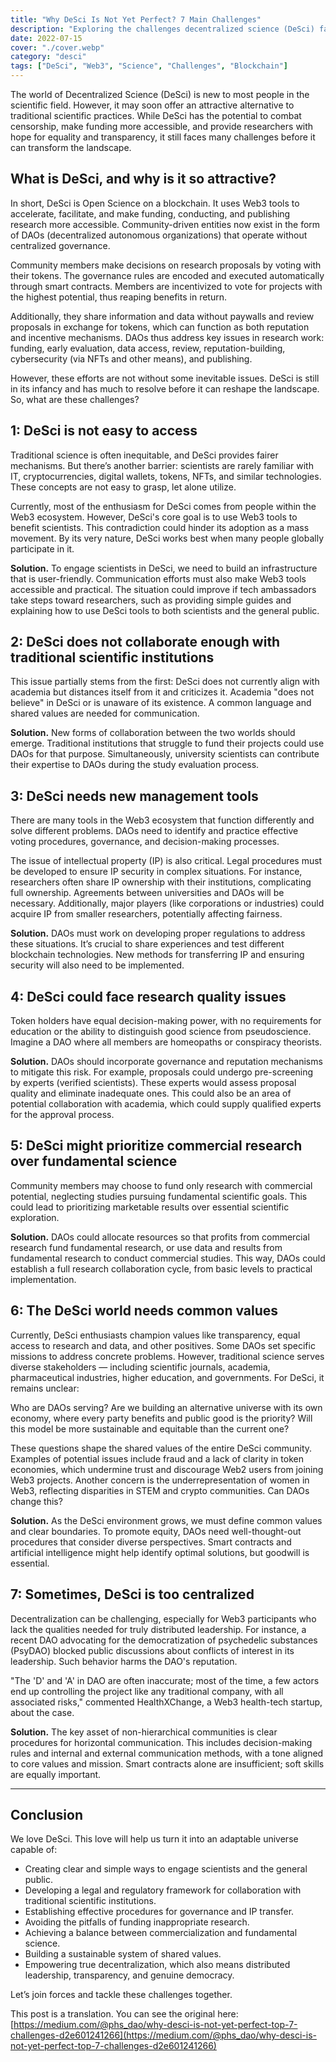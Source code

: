 ```yaml
---
title: "Why DeSci Is Not Yet Perfect? 7 Main Challenges"
description: "Exploring the challenges decentralized science (DeSci) faces on its path to perfection and transforming the scientific landscape."
date: 2022-07-15
cover: "./cover.webp"
category: "desci"
tags: ["DeSci", "Web3", "Science", "Challenges", "Blockchain"]
---
```


The world of Decentralized Science (DeSci) is new to most people in the scientific field. However, it may soon offer an attractive alternative to traditional scientific practices. While DeSci has the potential to combat censorship, make funding more accessible, and provide researchers with hope for equality and transparency, it still faces many challenges before it can transform the landscape.

## What is DeSci, and why is it so attractive?

In short, DeSci is Open Science on a blockchain. It uses Web3 tools to accelerate, facilitate, and make funding, conducting, and publishing research more accessible. Community-driven entities now exist in the form of DAOs (decentralized autonomous organizations) that operate without centralized governance.

Community members make decisions on research proposals by voting with their tokens. The governance rules are encoded and executed automatically through smart contracts. Members are incentivized to vote for projects with the highest potential, thus reaping benefits in return.

Additionally, they share information and data without paywalls and review proposals in exchange for tokens, which can function as both reputation and incentive mechanisms. DAOs thus address key issues in research work: funding, early evaluation, data access, review, reputation-building, cybersecurity (via NFTs and other means), and publishing.

However, these efforts are not without some inevitable issues. DeSci is still in its infancy and has much to resolve before it can reshape the landscape. So, what are these challenges?

## 1: DeSci is not easy to access

Traditional science is often inequitable, and DeSci provides fairer mechanisms. But there’s another barrier: scientists are rarely familiar with IT, cryptocurrencies, digital wallets, tokens, NFTs, and similar technologies. These concepts are not easy to grasp, let alone utilize.

Currently, most of the enthusiasm for DeSci comes from people within the Web3 ecosystem. However, DeSci's core goal is to use Web3 tools to benefit scientists. This contradiction could hinder its adoption as a mass movement. By its very nature, DeSci works best when many people globally participate in it.

**Solution.** To engage scientists in DeSci, we need to build an infrastructure that is user-friendly. Communication efforts must also make Web3 tools accessible and practical. The situation could improve if tech ambassadors take steps toward researchers, such as providing simple guides and explaining how to use DeSci tools to both scientists and the general public.

## 2: DeSci does not collaborate enough with traditional scientific institutions

This issue partially stems from the first: DeSci does not currently align with academia but distances itself from it and criticizes it. Academia "does not believe" in DeSci or is unaware of its existence. A common language and shared values are needed for communication.

**Solution.** New forms of collaboration between the two worlds should emerge. Traditional institutions that struggle to fund their projects could use DAOs for that purpose. Simultaneously, university scientists can contribute their expertise to DAOs during the study evaluation process.

## 3: DeSci needs new management tools

There are many tools in the Web3 ecosystem that function differently and solve different problems. DAOs need to identify and practice effective voting procedures, governance, and decision-making processes.

The issue of intellectual property (IP) is also critical. Legal procedures must be developed to ensure IP security in complex situations. For instance, researchers often share IP ownership with their institutions, complicating full ownership. Agreements between universities and DAOs will be necessary. Additionally, major players (like corporations or industries) could acquire IP from smaller researchers, potentially affecting fairness.

**Solution.** DAOs must work on developing proper regulations to address these situations. It’s crucial to share experiences and test different blockchain technologies. New methods for transferring IP and ensuring security will also need to be implemented.

## 4: DeSci could face research quality issues

Token holders have equal decision-making power, with no requirements for education or the ability to distinguish good science from pseudoscience. Imagine a DAO where all members are homeopaths or conspiracy theorists.

**Solution.** DAOs should incorporate governance and reputation mechanisms to mitigate this risk. For example, proposals could undergo pre-screening by experts (verified scientists). These experts would assess proposal quality and eliminate inadequate ones. This could also be an area of potential collaboration with academia, which could supply qualified experts for the approval process.

## 5: DeSci might prioritize commercial research over fundamental science

Community members may choose to fund only research with commercial potential, neglecting studies pursuing fundamental scientific goals. This could lead to prioritizing marketable results over essential scientific exploration.

**Solution.** DAOs could allocate resources so that profits from commercial research fund fundamental research, or use data and results from fundamental research to conduct commercial studies. This way, DAOs could establish a full research collaboration cycle, from basic levels to practical implementation.

## 6: The DeSci world needs common values

Currently, DeSci enthusiasts champion values like transparency, equal access to research and data, and other positives. Some DAOs set specific missions to address concrete problems. However, traditional science serves diverse stakeholders — including scientific journals, academia, pharmaceutical industries, higher education, and governments. For DeSci, it remains unclear:

Who are DAOs serving? Are we building an alternative universe with its own economy, where every party benefits and public good is the priority? Will this model be more sustainable and equitable than the current one?

These questions shape the shared values of the entire DeSci community. Examples of potential issues include fraud and a lack of clarity in token economies, which undermine trust and discourage Web2 users from joining Web3 projects. Another concern is the underrepresentation of women in Web3, reflecting disparities in STEM and crypto communities. Can DAOs change this?

**Solution.** As the DeSci environment grows, we must define common values and clear boundaries. To promote equity, DAOs need well-thought-out procedures that consider diverse perspectives. Smart contracts and artificial intelligence might help identify optimal solutions, but goodwill is essential.

## 7: Sometimes, DeSci is too centralized

Decentralization can be challenging, especially for Web3 participants who lack the qualities needed for truly distributed leadership. For instance, a recent DAO advocating for the democratization of psychedelic substances (PsyDAO) blocked public discussions about conflicts of interest in its leadership. Such behavior harms the DAO's reputation.

"The 'D' and 'A' in DAO are often inaccurate; most of the time, a few actors end up controlling the project like any traditional company, with all associated risks," commented HealthXChange, a Web3 health-tech startup, about the case.

**Solution.** The key asset of non-hierarchical communities is clear procedures for horizontal communication. This includes decision-making rules and internal and external communication methods, with a tone aligned to core values and mission. Smart contracts alone are insufficient; soft skills are equally important.

---

## Conclusion

We love DeSci. This love will help us turn it into an adaptable universe capable of:

- Creating clear and simple ways to engage scientists and the general public.
- Developing a legal and regulatory framework for collaboration with traditional scientific institutions.
- Establishing effective procedures for governance and IP transfer.
- Avoiding the pitfalls of funding inappropriate research.
- Achieving a balance between commercialization and fundamental science.
- Building a sustainable system of shared values.
- Empowering true decentralization, which also means distributed leadership, transparency, and genuine democracy.

Let’s join forces and tackle these challenges together.

This post is a translation. You can see the original here: [https://medium.com/@phs_dao/why-desci-is-not-yet-perfect-top-7-challenges-d2e601241266](https://medium.com/@phs_dao/why-desci-is-not-yet-perfect-top-7-challenges-d2e601241266)
